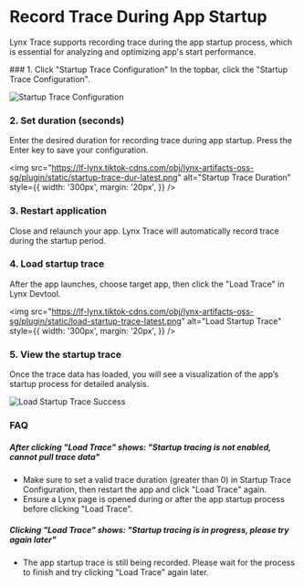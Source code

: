 <style jsx>{`
  .full_image {
    width: 750px;
    margin: 20px;
  }
`}</style>


# Record Trace During App Startup

Lynx Trace supports recording trace during the app startup process, which is essential for analyzing and optimizing app's start performance.

<Steps>
### 1. Click "Startup Trace Configuration"
In the topbar, click the "Startup Trace Configuration".

<img
  src="https://lf-lynx.tiktok-cdns.com/obj/lynx-artifacts-oss-sg/plugin/static/startup-trace-config-latest.png"
  alt="Startup Trace Configuration"
  class="full_image"
/>

### 2. Set duration (seconds)

Enter the desired duration for recording trace during app startup. Press the Enter key to save your configuration.

<img
  src="https://lf-lynx.tiktok-cdns.com/obj/lynx-artifacts-oss-sg/plugin/static/startup-trace-dur-latest.png"
  alt="Startup Trace Duration"
  style={{
    width: '300px',
    margin: '20px',
  }}
/>

### 3. Restart application

Close and relaunch your app. Lynx Trace will automatically record trace during the startup period.

### 4. Load startup trace

After the app launches, choose target app, then click the "Load Trace" in Lynx Devtool.

<img
  src="https://lf-lynx.tiktok-cdns.com/obj/lynx-artifacts-oss-sg/plugin/static/load-startup-trace-latest.png"
  alt="Load Startup Trace"
  style={{
    width: '300px',
    margin: '20px',
  }}
/>

### 5. View the startup trace

Once the trace data has loaded, you will see a visualization of the app’s startup process for detailed analysis.

<img
  src="https://lf-lynx.tiktok-cdns.com/obj/lynx-artifacts-oss-sg/plugin/static/load-startup-trace-success-latest.png"
  alt="Load Startup Trace Success"
  class="full_image"
/>

</Steps>

### FAQ

##### After clicking "Load Trace" shows: "Startup tracing is not enabled, cannot pull trace data"

- Make sure to set a valid trace duration (greater than 0) in Startup Trace Configuration, then restart the app and click "Load Trace" again.
- Ensure a Lynx page is opened during or after the app startup process before clicking "Load Trace".

##### Clicking "Load Trace" shows: "Startup tracing is in progress, please try again later"

- The app startup trace is still being recorded. Please wait for the process to finish and try clicking "Load Trace" again later.
